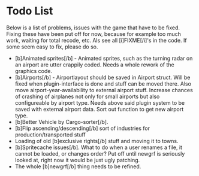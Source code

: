 =Todo List=
Below is a list of problems, issues with the game that have to be fixed. Fixing these have been put off for now, because for example too much work, waiting for total recode, etc. Als see all [i]FIXME[/i]'s in the code. If some seem easy to fix, please do so.

*[b]Animated sprites[/b] - Animated sprites, such as the turning radar on an airport are utter crappily coded. Needs a whole rework of the graphics code.
*[b]Airports[/b] - Airportlayout should be saved in Airport struct. Will be fixed when plugin-interface is done and stuff can be moved there.  Also move airport-year-availability to external airport stuff. Increase chances of crashing of airplanes not only for small airports but also configureable by airport type. Needs above said plugin system to be saved with external airport data. Sort out function to get new airport type.
*[b]Better Vehicle by Cargo-sorter[/b].
*[b]Flip ascending/descending[/b] sort of industries for production/transported stuff
*Loading of old [b]exclusive rights[/b] stuff and moving it to towns.
*[b]Spritecache issues[/b]. What to do when a user renames a file, it cannot be loaded, or changes order? Put off until newgrf is seriously looked at, right now it would be just ugly patching.
*The whole [b]newgrf[/b] thing needs to be refined.